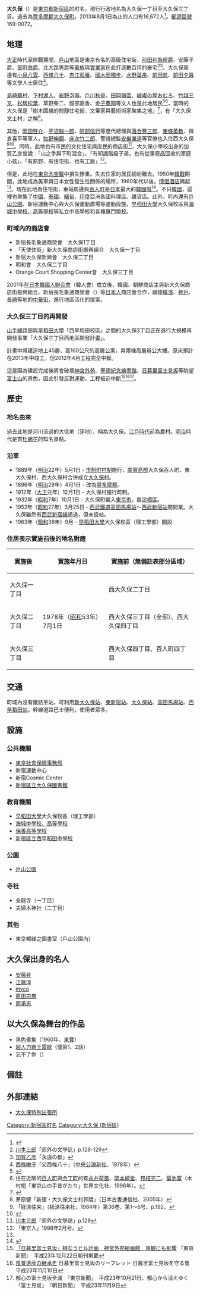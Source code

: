 {{Pathnav|日本|東京都|新宿區|name=大久保|frame=1}}
{{Infobox Settlement
|official_name = 大久保
|native_name =
|settlement_type = [[町|町]]
|image_skyline = Ōkubo (Tokyo).jpg
|imagesize = 250px
|image_caption = 韓國料理店
|image_flag =
|image_seal =
| image_map =
| map_caption =
| pushpin_map =
|subdivision_type = [[國家|國家]]
|subdivision_name = [[File:Flag_of_Japan.svg|border]] [[日本|日本]]
|subdivision_type1 = [[都道府縣|都道府縣]]
|subdivision_name1 = [[File:Flag_of_Tokyo_Prefecture.svg|25px]] [[東京都|東京都]]
|subdivision_type2 = [[東京都區部|特別區]]
|subdivision_name2 = [[File:Flag_of_Shinjuku,_Tokyo.svg|25px]] [[新宿區|新宿區]]
|established_title =
|established_date =
|government_type =
|leader_title =
|leader_name =
|area_magnitude =
|area_total_sq_mi =
|area_total_km2 =
|area_land_sq_mi =
|area_land_km2 =
|area_urban_sq_mi =
|area_urban_km2 =
|area_metro_km2 =
|area_metro_sq_mi =
|population_as_of= 2013年（平成25年）8月1日
|population_footnotes =
|population_total = 16672
|population_urban =
|population_metro =
|population_density_sq_mi =
|population_density_km2 =
| timezone = [[日本標準時間|JST]]
| utc_offset = +9
|timezone_DST =
|utc_offset_DST =
|latd=|latm=|lats=|latNS=
|longd=|longm=|longs=|longEW=
|elevation_footnotes=
|elevation_m =
|elevation_ft =
|postal_code_type = [[郵遞區號|郵遞區號]]
|postal_code = 169-0072
|area_code =
|website =
|footnotes =
}}
'''大久保'''（{{jpn|j=大久保|hg=おおくぼ|rm=Ōkubo|f=y}}）是[[東京都|東京都]][[新宿區|新宿區]]的町名。現行行政地名為大久保一丁目至大久保三丁目。過去為[[豐多摩郡|豐多摩郡]][[大久保町_(東京府)|大久保町]]。2013年8月1日為止的人口有16,672人<ref>{{Cite web |url=http://www.city.shinjuku.lg.jp/content/000130038.xls |title=新宿区　住民基本台帳の町丁別世帯数及び男女別人口（日本人と外国人の合計） |accessdate=2013-08-10 |archive-date=2014-08-19 |archive-url=https://web.archive.org/web/20140819083633/http://www.city.shinjuku.lg.jp/content/000130038.xls |dead-url=no }}</ref>。[[郵遞區號|郵遞區號]]169-0072。

== 地理 ==
[[大正|大正]]時代至終戰期間，[[戶山_(新宿區)|戶山]]地區是東京有名的高級住宅街，[[前田利為|前田利為]][[侯爵|侯爵]]、安藤子爵、[[室町家|室町伯爵]]、北大路男爵等[[華族_(日本)|華族]]與[[實業家|實業家]]在此打造數百坪的豪宅<ref>[[川本三郎|川本三郎]]「郊外の文學誌」p.128-129</ref><ref>[[加賀乙彦|加賀乙彦]]「永遠の都」</ref>。大久保周邊有[[小泉八雲|小泉八雲]]、[[西條八十|西條八十]]、[[吉江孤雁|吉江孤雁]]、[[國木田獨步|國木田獨步]]、[[水野葉舟|水野葉舟]]、[[前田晁|前田晁]]、[[前田夕暮|前田夕暮]]等文學人士居住<ref>[[西條嫩子|西條嫩子]]「父西條八十」（[[中央公論新社|中央公論新社]]、1978年）</ref>。

[[島崎藤村|島崎藤村]]、[[下村湖人|下村湖人]]、[[岩野泡鳴|岩野泡鳴]]、[[戶川秋骨|戶川秋骨]]、[[田岡嶺雲|田岡嶺雲]]、[[嵯峨の屋おむろ|嵯峨の屋おむろ]]、[[竹越三叉|竹越三叉]]、[[松居松葉|松居松葉]]、草野柴二、服部嘉香、[[金子薫園|金子薫園]]等文人也是此地居民<ref>{{Cite web |url=http://park18.wakwak.com/~hibi/html/bunpuzu.htm |title=菖蒲号　明治43年5月1日 「中央文壇に於ける文士分布図」 |access-date=2013-07-01 |archive-date=2009-09-17 |archive-url=https://web.archive.org/web/20090917223138/http://park18.wakwak.com/~hibi/html/bunpuzu.htm |dead-url=no }}</ref><ref>住在近隣的[[百人町|百人町]]與[[余丁町|余丁町]]的有[[永井荷風|永井荷風]]、[[岡本綺堂|岡本綺堂]]、[[邦枝完二|邦枝完二]]、[[菊池寛|菊池寛]]（木村梢「東京山の手昔がたり」世界文化社、1996年）。</ref>，當時的大久保是「樹木圍繞的閒靜住宅街、文筆家與藝術術家聚集之地」<ref>{{Cite web |url=http://www.arabaki.co.jp/okubo/okubo6.html |title=タウン紙「おおくぼ」No.6 |access-date=2013-07-01 |archive-date=2012-04-05 |archive-url=https://web.archive.org/web/20120405054958/http://www.arabaki.co.jp/okubo/okubo6.html |dead-url=yes }}</ref>，有「大久保文士村」之稱<ref>茅原健「新宿・大久保文士村界隈」（日本古書通信社、2005年）</ref>。

其他，[[岡田啓介|岡田啓介]]、[[平沼騏一郎|平沼騏一郎]]、[[阿部信行|阿部信行]]等歷代總理與[[落合豐三郎|落合豐三郎]]、[[東條英教|東條英教]]、與倉喜平等軍人，[[牧野伸顕|牧野伸顕]]、[[床次竹二郎|床次竹二郎]]、警視總監[[安樂兼道|安樂兼道]]等官僚也入住西大久保<ref>「経済往来」（経済往来社、1984年）第36巻、第1～6号、p.192。</ref><ref>{{Cite web |url=http://www.sakanouenokumo.jp/novel/address.html |title=坂の上の雲マニアックス 明治時代の住所録 |access-date=2013-07-01 |archive-date=2013-06-04 |archive-url=https://web.archive.org/web/20130604180101/http://www.sakanouenokumo.jp/novel/address.html |dead-url=no }}</ref>。同時，此地也有市民的文化住宅與庶民的商店街<ref>[[川本三郎|川本三郎]]「郊外の文學誌」p.129</ref>，大久保小學校出身的加賀乙彦曾說：「山之手與下町混合」、「有知識階級子弟，也有從事廢品回收的家庭小孩」、「有原野、有住宅街、也有工廠」<ref name="tokyojin">「東京人」1998年2月号。</ref>。

但是，此地在[[東京大空襲|東京大空襲]]中損失慘重。失去住家的居民紛紛離去。1950年[[韓戰|韓戰]]期間，此地成為美軍與日本女性發生性關係的場所，1960年代以後，[[情侶酒店|情侶酒店]]興起<ref name="tokyojin" />。現在此地為住宅街，車站周邊與[[百人町|百人町]]是[[日本|日本]]最大的[[韓國城|韓國城]]<ref>{{Cite web |url=http://japanese.yonhapnews.co.kr/headline/2011/02/14/0200000000AJP20110214003900882.HTML |title=聯合ニュース 2011年2月14日 |access-date=2013年7月1日 |archive-date=2016年3月5日 |archive-url=https://web.archive.org/web/20160305073910/http://japanese.yonhapnews.co.kr/headline/2011/02/14/0200000000AJP20110214003900882.HTML |dead-url=no }}</ref>。不只[[大韓民國|韓國]]，這裡也聚集了[[中國|中國]]、[[泰國|泰國]]、[[緬甸|緬甸]]、[[印度|印度]]亞洲各國料理店、雜貨店。此外，町內還有[[戶山公園|戶山公園]]、新宿運動中心與大久保運動廣場等運動設施，[[早稻田大學|早稻田大學]]大久保校區與[[海城中學校、高等學校|海城中學校、高等學校]]等私立中高學校和各種[[專修學校|專門學校]]。

=== 町域內的商店會 ===
* 新宿長毛象通商榮會　大久保1丁目
* 「天使住街」新大久保商店街振興組合　大久保一丁目
* 新宿大久保新興會　大久保二丁目
* 明和會　大久保二丁目
* Orange Court Shopping Center會　大久保三丁目

2001年[[在日本韓國人聯合會|在日本韓國人聯合會]]（韓人會）成立後，韓國、朝鮮商店主與新大久保商店街振興組合、新宿長毛象通商榮會（{{lang-ja|新宿マンモス通り商栄會}}）等[[日本人|日本人]]商店會合作，跟隨[[橫濱|橫濱]]、[[神戶市|神戶]]、[[長崎|長崎]]等地的[[中華街|中華街]]，進行地區活化的提案。

===大久保三丁目的再開發===
[[山手線|山手線]]路廊與[[早稻田大學|早稻田大學]]「西早稻田校區」之間的大久保3丁目正在進行大規模再開發事業「大久保三丁目西地區開發計畫」。

計畫中將建造地上45層、高160公尺的高層公寓，與兩棟高層辦公大樓。原來預計在2013年中竣工，但2012年4月工程完全中斷。

這是因為建設完成後將會破壞[[神宮外苑|神宮外苑]]、[[聖德紀念繪畫館|聖德紀念繪畫館]]、[[日暮里富士見坂|日暮里富士見坂]]等眺望[[富士山|富士山]]的景色，因此引發反對運動，工程被迫中斷<ref name="tokyo231222">[http://www.tokyo-np.co.jp/article/national/news/CK2011122202000048.html 「日暮里富士見坂」損なうビル計画　神宮外苑絵画館　景観にも影響]{{dead link|date=2017年12月 |bot=InternetArchiveBot |fix-attempted=yes }} 『東京新聞』　平成23年12月22日朝刊掲載</ref><ref name="sakawo-mamoru">[http://www1.ttcn.ne.jp/~fujimizaka-hozen/shinnookubo/leaflet2.pdf 風景遺産の継承を] {{Wayback|url=http://www1.ttcn.ne.jp/~fujimizaka-hozen/shinnookubo/leaflet2.pdf |date=20140723004721 }} 日暮里富士見坂のリーフレット 日暮里富士見坂を守る會 平成23年11月10日</ref><ref name="newspapers">都心の富士見坂全滅　『東京新聞』　平成23年10月21日、都心から消えゆく「富士見坂」　『朝日新聞』　平成23年11月9日</ref>。

== 歷史 ==
=== 地名由來 ===
過去此地是河川流過的大低地（窪地），稱為大久保。[[江戶時代|江戶時代]]前為農村。[[明治|明治]]時代是賞[[杜鵑花|杜鵑花]]的知名景點。

=== 沿革 ===
* 1889年（[[明治|明治]]22年）5月1日 - [[市制町村制|市制町村制]]施行，[[南豐島郡|南豐島郡]]大久保百人町、東大久保村、西大久保村合併成立[[大久保町_(東京府)|大久保村]]。
* 1896年（[[明治|明治]]29年）4月1日 - 改為[[豐多摩郡|豐多摩郡]]。
* 1912年（[[大正|大正]]元年）12月1日 - 大久保村施行町制。
* 1932年（[[昭和|昭和]]7年）10月1日 - 大久保町編入[[東京市|東京市]]，屬[[淀橋|淀橋區]]。
* 1952年（[[昭和|昭和]]27年）3月25日 - [[西武鐵道|西武鐵道]][[高田馬場站|高田馬場站]]～[[西武新宿站|西武新宿站]]間開業。大久保雖然有[[西武新宿線|西武新宿線]]通過，但未設站。
* 1963年（[[昭和|昭和]]38年）9月 - [[早稻田大學|早稻田大學]]大久保校區（理工學部）開設

=== 住居表示實施前後的地名對應 ===
{| class="wikitable"
!實施後!!實施年月日!!實施前（無備註表部分區域）
|-
|大久保一丁目||rowspan="3"|1978年（[[昭和|昭和]]53年）7月1日||西大久保二丁目
|-
|大久保二丁目||西大久保三丁目（全部）、西大久保四丁目
|-
|大久保三丁目||西大久保四丁目、百人町四丁目
|}

==交通==
町域內沒有鐵路車站，可利用[[新大久保站|新大久保站]]、[[東新宿站|東新宿站]]、[[大久保站_(東京都)|大久保站]]、[[高田馬場站|高田馬場站]]、[[西早稻田站|西早稻田站]]。幹線道路巴士便利，使用者眾多。

== 設施 ==
=== 公共機關 ===
* [[東京社會保險事務局|東京社會保險事務局]]
* 新宿運動中心
* 新宿Cosmic Center
* [[新宿區立圖書館|新宿區立大久保圖書館]]

=== 教育機關 ===
* [[早稻田大學|早稻田大學]]大久保校區（理工學部）
* [[海城中學校、高等學校|海城中學校、高等學校]]
* [[保善高等學校|保善高等學校]]
* [[新宿區立西早稻田中學校|新宿區立西早稻田中學校]]

=== 公園 ===
* [[戶山公園|戶山公園]]

=== 寺社 ===
* 全龍寺（一丁目）
* 夫婦木神社（二丁目）

=== 其他 ===
* 東京都綠之圖書室（戶山公園內）

== 大久保出身的名人 ==
*[[安藤昇|安藤昇]]
* [[江藤淳|江藤淳]]
* [[myco|myco]]
* [[原田宗典|原田宗典]]
* [[廖承志|廖承志]]

== 以大久保為舞台的作品 ==
* 黑色畫集（1960年、[[東寶|東寶]]）
* [[超人力霸王雷歐|超人力霸王雷歐]]（僅第1、2話）
* 忘不了你（{{lang-ja|あなたを忘れない}}）

== 備註 ==
{{reflist}}

== 外部連結 ==
{{Commons category|Okubo, Tokyo}}
* [http://www.city.shinjuku.lg.jp/soshiki/261700okubo.html 大久保特別出張所] {{Wayback|url=http://www.city.shinjuku.lg.jp/soshiki/261700okubo.html |date=20200816175251 }}

{{新宿區的町名}}

{{DEFAULTSORT:Okubo}}
[[Category:新宿區町名|Category:新宿區町名]]
[[Category:大久保_(新宿區)|Category:大久保 (新宿區)]]